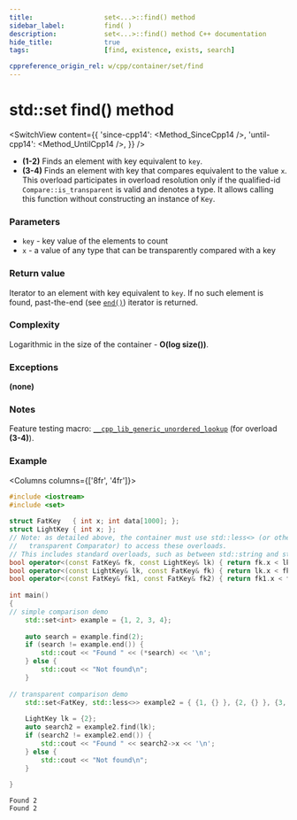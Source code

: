 ```yaml
---
title:					set<...>::find() method
sidebar_label:			find( )
description:			set<...>::find() method C++ documentation
hide_title:				true
tags:					[find, existence, exists, search]

cppreference_origin_rel: w/cpp/container/set/find
---
```



<!----------------- Codes ---------------------->

<!-- find() -->

# std::set find() method

<SwitchView content={{
    'since-cpp14': <Method_SinceCpp14 />,
    'until-cpp14': <Method_UntilCpp14 />,
    }} />

 - **(1-2)** Finds an element with key equivalent to `key`.
 - **(3-4)** Finds an element with key that compares equivalent to the value `x`. 
    This overload participates in overload resolution only if the qualified-id `Compare::is_transparent` is valid and denotes a type.
    It allows calling this function without constructing an instance of `Key`.

### Parameters

 - `key` - key value of the elements to count
 - `x` - a value of any type that can be transparently compared with a key

### Return value

Iterator to an element with key equivalent to `key`. If no such element is found, past-the-end (see [`end()`](/docs/std/containers/set/end)) iterator is returned.

### Complexity

Logarithmic in the size of the container - **O(log size())**.

### Exceptions

**(none)**

### Notes

Feature testing macro: [`__cpp_lib_generic_unordered_lookup`](#) (for overload **(3-4)**).

### Example

<Columns columns={['8fr', '4fr']}>
<div>

```cpp title='Main.cpp' showLineNumbers
#include <iostream>
#include <set>
 
struct FatKey   { int x; int data[1000]; };
struct LightKey { int x; };
// Note: as detailed above, the container must use std::less<> (or other 
//   transparent Comparator) to access these overloads.
// This includes standard overloads, such as between std::string and std::string_view.
bool operator<(const FatKey& fk, const LightKey& lk) { return fk.x < lk.x; }
bool operator<(const LightKey& lk, const FatKey& fk) { return lk.x < fk.x; }
bool operator<(const FatKey& fk1, const FatKey& fk2) { return fk1.x < fk2.x; }
 
int main()
{  
// simple comparison demo
    std::set<int> example = {1, 2, 3, 4};
 
    auto search = example.find(2);
    if (search != example.end()) {
        std::cout << "Found " << (*search) << '\n';
    } else {
        std::cout << "Not found\n";
    }
 
// transparent comparison demo
    std::set<FatKey, std::less<>> example2 = { {1, {} }, {2, {} }, {3, {} }, {4, {} } };
 
    LightKey lk = {2};
    auto search2 = example2.find(lk);
    if (search2 != example2.end()) {
        std::cout << "Found " << search2->x << '\n';
    } else {
        std::cout << "Not found\n";
    }
 
}
```

</div>
<div>

```plaintext title="Possible output"
Found 2
Found 2
```

</div>
</Columns>
